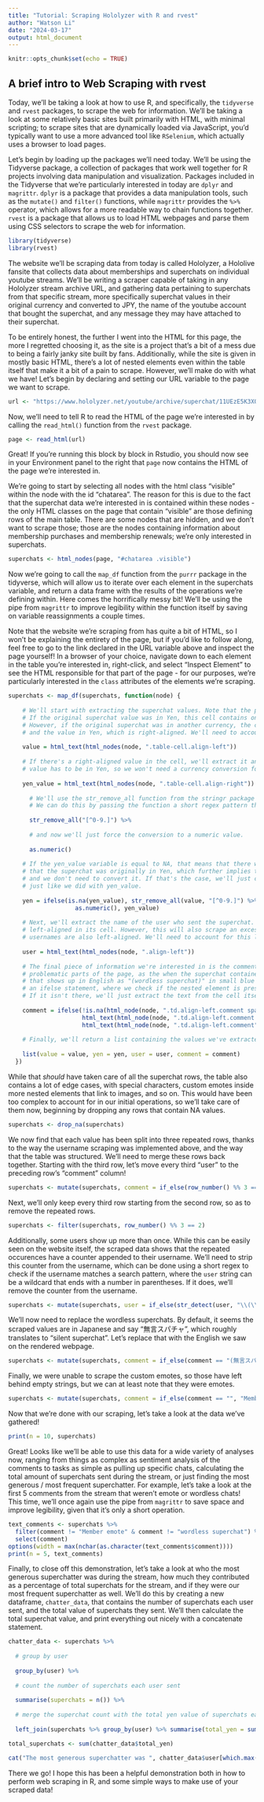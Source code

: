 ---
title: "Tutorial: Scraping Hololyzer with R and rvest"
author: "Watson Li"
date: "2024-03-17"
output: html_document
---

```{r setup, include=FALSE}
knitr::opts_chunk$set(echo = TRUE)
```

## A brief intro to Web Scraping with rvest

Today, we'll be taking a look at how to use R, and specifically, the `tidyverse` and `rvest` packages, to scrape the web for information. We'll be taking a look at some relatively basic sites built primarily with HTML, with minimal scripting; to scrape sites that are dynamically loaded via JavaScript, you'd typically want to use a more advanced tool like `RSelenium`, which actually uses a browser to load pages.

Let's begin by loading up the packages we'll need today. We'll be using the Tidyverse package, a collection of packages that work well together for R projects involving data manipulation and visualization. Packages included in the Tidyverse that we're particularly interested in today are `dplyr` and `magrittr`. `dplyr` is a package that provides a data manipulation tools, such as the `mutate()` and `filter()` functions, while `magrittr` provides the `%>%` operator, which allows for a more readable way to chain functions together. `rvest` is a package that allows us to load HTML webpages and parse them using CSS selectors to scrape the web for information.

```{r, warning=FALSE, message=FALSE}
library(tidyverse)
library(rvest)
```

The website we'll be scraping data from today is called Hololyzer, a Hololive fansite that collects data about memberships and superchats on individual youtube streams. We'll be writing a scraper capable of taking in any Hololyzer stream archive URL, and gathering data pertaining to superchats from that specific stream, more specifically superchat values in their original currency and converted to JPY, the name of the youtube account that bought the superchat, and any message they may have attached to their superchat. 

To be entirely honest, the further I went into the HTML for this page, the more I regretted choosing it, as the site is a project that's a bit of a mess due to being a fairly janky site built by fans. Additionally, while the site is given in mostly basic HTML, there's a lot of nested elements even within the table itself that make it a bit of a pain to scrape. However, we'll make do with what we have! Let's begin by declaring and setting our URL variable to the page we want to scrape.

```{r}
url <- "https://www.hololyzer.net/youtube/archive/superchat/11UEzE5K3XQ.html"
```

Now, we'll need to tell R to read the HTML of the page we're interested in by calling the `read_html()` function from the `rvest` package.

```{r}
page <- read_html(url)
```

Great! If you're running this block by block in Rstudio, you should now see in your Environment panel to the right that `page` now contains the HTML of the page we're interested in. 

We're going to start by selecting all nodes with the html class "visible" within the node with the id "chatarea". The reason for this is due to the fact that the superchat data we're interested in is contained within these nodes -  the only HTML classes on the page that contain "visible" are those defining rows of the main table.  There are some nodes that are hidden, and we don't want to scrape those; those are the nodes containing information about membership purchases and membership renewals; we're only interested in superchats.

```{r}
superchats <- html_nodes(page, "#chatarea .visible")
```

Now we're going to call the `map_df` function from the `purrr` package in the tidyverse, which will allow us to iterate over each element in the superchats variable, and return a data frame with the results of the operations we're defining within. Here comes the horrifically messy bit! We'll be using the pipe from `magrittr` to improve legibility within the function itself by saving on variable reassignments a couple times. 

Note that the website we're scraping from has quite a bit of HTML, so I won't be explaining the entirety of the page, but if you'd like to follow along, feel free to go to the link declared in the URL variable above and inspect the page yourself! In a browser of your choice, navigate down to each element in the table you're interested in, right-click, and select "Inspect Element" to see the HTML responsible for that part of the page - for our purposes, we're particularly interested in the `class` attributes of the elements we're scraping.

```{r}
superchats <- map_df(superchats, function(node) {
    
    # We'll start with extracting the superchat values. Note that the page is somewhat problematic here:
    # If the original superchat value was in Yen, this cell contains only one value, in Yen, which is left-aligned;
    # However, if the original superchat was in another currency, the cell contains two values, the original value
    # and the value in Yen, which is right-aligned. We'll need to account for this.
    
    value = html_text(html_nodes(node, ".table-cell.align-left"))
    
    # If there's a right-aligned value in the cell, we'll extract it and convert it to a numeric value. Any right-aligned
    # value has to be in Yen, so we won't need a currency conversion for it.
    
    yen_value = html_text(html_nodes(node, ".table-cell.align-right")) %>%
      
      # We'll use the str_remove_all function from the stringr package to remove anything that won't leave behind just a number.
      # We can do this by passing the function a short regex pattern that matches any character that isn't a number or a period.
      
      str_remove_all("[^0-9.]") %>%
      
      # and now we'll just force the conversion to a numeric value.
      
      as.numeric()
    
    # If the yen_value variable is equal to NA, that means that there wasn't a right-aligned value in the cell, implying
    # that the superchat was originally in Yen, which further implies that the value variable was already in yen
    # and we don't need to convert it. If that's the case, we'll just convert the value variable to a numeric value,
    # just like we did with yen_value.
    
    yen = ifelse(is.na(yen_value), str_remove_all(value, "[^0-9.]") %>% 
                   as.numeric(), yen_value)
    
    # Next, we'll extract the name of the user who sent the superchat. This is a simple operation, as the name is always
    # left-aligned in its cell. However, this will also scrape an excessive number of nodes, as several elements aside from the
    # usernames are also left-aligned. We'll need to account for this later.
    
    user = html_text(html_nodes(node, ".align-left"))
    
    # The final piece of information we're interested in is the comment attached to the superchat. This was another of the more
    # problematic parts of the page, as the when the superchat contained no comment, the cell contains a nested element
    # that shows up in English as "(wordless superchat)" in small blue text. We'll need to account for this with 
    # an ifelse statement, where we check if the nested element is present, and if it is, extract the text from it.
    # If it isn't there, we'll just extract the text from the cell itself.
    
    comment = ifelse(!is.na(html_node(node, ".td.align-left.comment span")),
                     html_text(html_node(node, ".td.align-left.comment span")),
                     html_text(html_node(node, ".td.align-left.comment")))
    
    # Finally, we'll return a list containing the values we've extracted from the node/row we performed our operations on.
    
    list(value = value, yen = yen, user = user, comment = comment)
  })
```

While that *should* have taken care of all the superchat rows, the table also contains a lot of edge cases, with special characters, custom emotes inside more nested elements that link to images, and so on. This would have been too complex to account for in our initial operations, so we'll take care of them now, beginning by dropping any rows that contain NA values.
```{r}
superchats <- drop_na(superchats)
```
  
We now find that each value has been split into three repeated rows, thanks to the way the username scraping was implemented above, and the way that the table was structured. We'll need to merge these rows back together. Starting with the third row, let's move every third "user" to the preceding row's "comment" column!
  
```{r}  
superchats <- mutate(superchats, comment = if_else(row_number() %% 3 == 2, lead(if_else(row_number() %% 3 == 0, user, NA_character_)), comment))
```  

Next, we'll only keep every third row starting from the second row, so as to remove the repeated rows.
  
```{r}
superchats <- filter(superchats, row_number() %% 3 == 2)
```

Additionally, some users show up more than once. While this can be easily seen on the website itself, the scraped data shows that the repeated occurences have a counter appended to their username. We'll need to strip this counter from the username, which can be done using a short regex to check if the username matches a search pattern, where the `user` string can be a wildcard that ends with a number in parentheses. If it does, we'll remove the counter from the username.

```{r}
superchats <- mutate(superchats, user = if_else(str_detect(user, "\\(\\d+\\)$"), str_remove(user, "\\(\\d+\\)$"), user))
```

We'll now need to replace the wordless superchats. By default, it seems the scraped values are in Japanese and say "無言スパチャ", which roughly translates to "silent superchat". Let's replace that with the English we saw on the rendered webpage. 

```{r} 
superchats <- mutate(superchats, comment = if_else(comment == "(無言スパチャ)", "wordless superchat", comment))
```  
  
Finally, we were unable to scrape the custom emotes, so those have left behind empty strings, but we can at least note that they were emotes.
  
```{r}  
superchats <- mutate(superchats, comment = if_else(comment == "", "Member emote", comment))
```

Now that we're done with our scraping, let's take a look at the data we've gathered!

```{r}
print(n = 10, superchats)
```

Great! Looks like we'll be able to use this data for a wide variety of analyses now, ranging from things as complex as sentiment analysis of the comments to tasks as simple as pulling up specific chats, calculating the total amount of superchats sent during the stream, or just finding the most generous / most frequent superchatter. For example, let's take a look at the first 5 comments from the stream that weren't emote or wordless chats! This time, we'll once again use the pipe from `magrittr` to save space and improve legibility, given that it's only a short operation.

```{r}
text_comments <- superchats %>%
  filter(comment != "Member emote" & comment != "wordless superchat") %>%
  select(comment)
options(width = max(nchar(as.character(text_comments$comment))))
print(n = 5, text_comments)
```

Finally, to close off this demonstration, let's take a look at who the most generous superchatter was during the stream, how much they contributed as a percentage of total superchats for the stream, and if they were our most frequent superchatter as well. We'll do this by creating a new dataframe, `chatter_data`, that contains the number of superchats each user sent, and the total value of superchats they sent. We'll then calculate the total superchat value, and print everything out nicely with a concatenate statement.

```{r}
chatter_data <- superchats %>%
  
  # group by user
  
  group_by(user) %>%
  
  # count the number of superchats each user sent
  
  summarise(superchats = n()) %>%
  
  # merge the superchat count with the total yen value of superchats each user sent
  
  left_join(superchats %>% group_by(user) %>% summarise(total_yen = sum(yen)), by = "user")

total_superchats <- sum(chatter_data$total_yen)

cat("The most generous superchatter was ", chatter_data$user[which.max(chatter_data$total_yen)], ", who contributed ", max(chatter_data$total_yen), "yen or", round(max(chatter_data$total_yen) / total_superchats * 100, 2), "% of the total superchats for the stream. The most frequent chatter was", chatter_data$user[which.max(chatter_data$superchats)], "with", max(chatter_data$superchats), "superchats.")
```

There we go! I hope this has been a helpful demonstration both in how to perform web scraping in R, and some simple ways to make use of your scraped data!